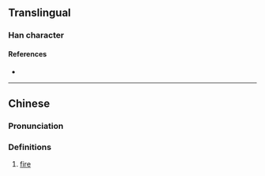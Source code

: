 {{character info}}
==Translingual==

===Han character===
{{Han char|rn=86|rad=火|as=16|sn=20|four=|canj=FMHM|ids=⿰火歷}}

====References====
* {{Han ref|kx=0686.300|dkj=19565|dj=1099.160|hdz=32246.230|uh=720F|ud=29199}}

----

==Chinese==
{{zh-forms}}

===Pronunciation===
{{zh-pron
|m=lì
|c=lik6
|mc=
|oc=
|ma=
|cat=
}}

===Definitions===
{{zh-hanzi}}

# [[fire]] {{gl|appearance}}